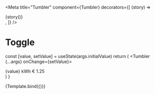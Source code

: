 

<Meta
  title="Tumbler"
  component={Tumbler}
  decorators={[
    (story) => <div className="flex p-2 space-x-4 items-center">{story()}</div>,
  ]}
/>

# Toggle

  const [value, setValue] = useState(args.initialValue)
  return (
    <Tumbler {...args} onChange={setValue}>
      <div className="flex flex-col justify-between items-center">
        <IconLeaf />
        <span className="text-subtitle-bold">{value} kWh</span>
        <span className="text-subtitle-bold">€ 1.25</span>
      </div>
    </Tumbler>
  )
}

<Canvas>
  <Story
    name="Default"
    args={{
      min: 0,
      max: 30,
      step: 1,
      initialValue: 14,
    }}
  >
    {Template.bind({})}
  </Story>
</Canvas>

<ArgsTable story="Default" />
